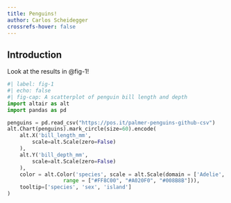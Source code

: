 ```yaml
---
title: Penguins!
author: Carlos Scheidegger
crossrefs-hover: false
---
```


## Introduction

Look at the results in @fig-1!

```python
#| label: fig-1
#| echo: false
#| fig-cap: A scatterplot of penguin bill length and depth
import altair as alt
import pandas as pd

penguins = pd.read_csv("https://pos.it/palmer-penguins-github-csv")
alt.Chart(penguins).mark_circle(size=60).encode(
    alt.X('bill_length_mm',
        scale=alt.Scale(zero=False)
    ),
    alt.Y('bill_depth_mm',
        scale=alt.Scale(zero=False)
    ),
    color = alt.Color('species', scale = alt.Scale(domain = ['Adelie', 'Chinstrap', 'Gentoo'],
                  range = ["#FF8C00", "#A020F0", "#008B8B"])),
    tooltip=['species', 'sex', 'island']
)
```